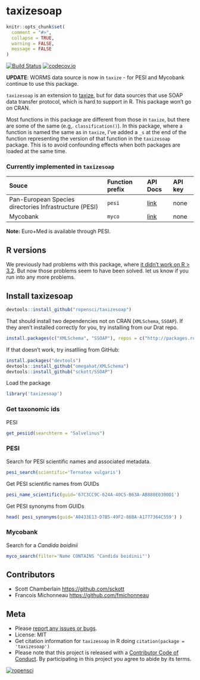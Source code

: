 taxizesoap
==========

```r
knitr::opts_chunk$set(
  comment = "#>",
  collapse = TRUE,
  warning = FALSE,
  message = FALSE
)
```

[![Build Status](https://api.travis-ci.org/ropensci/taxizesoap.png?branch=master)](https://travis-ci.org/ropensci/taxizesoap)
[![codecov.io](https://codecov.io/github/ropensci/taxizesoap/coverage.svg?branch=master)](https://codecov.io/github/ropensci/taxizesoap?branch=master)

__UPDATE__: WORMS data source is now in `taxize` - for PESI and Mycobank continue to use this package.


`taxizesoap` is an extension to [taxize](https://github.com/ropensci/taxize), but for data sources that use SOAP data transfer protocol, which is hard to support in R. This package won't go on CRAN.

Most functions in this package are different from those in `taxize`, but there are some of the same (e.g,. `classification()`). In this package, where a function is named the same as in `taxize`, I've added a `_s` at the end of the function representing the version of that function in the `taxizesoap` package. This is to avoid confounding effects when both packages are loaded at the same time.

### Currently implemented in `taxizesoap`

<table>
<colgroup>
<col style="text-align:left;"/>
<col style="text-align:left;"/>
<col style="text-align:left;"/>
<col style="text-align:left;"/>
</colgroup>

<thead>
<tr>
  <th style="text-align:left;">Souce</th>
	<th style="text-align:left;">Function prefix</th>
	<th style="text-align:left;">API Docs</th>
	<th style="text-align:left;">API key</th>
</tr>
</thead>

<tbody>
<tr>
	<td style="text-align:left;">Pan-European Species directories Infrastructure (PESI)</td>
	<td style="text-align:left;"><code>pesi</code></td>
	<td style="text-align:left;"><a href="http://www.eu-nomen.eu/portal/webservices.php">link</a></td>
	<td style="text-align:left;">none</td>
</tr>
<tr>
	<td style="text-align:left;">Mycobank</td>
	<td style="text-align:left;"><code>myco</code></td>
	<td style="text-align:left;"><a href="http://www.mycobank.org/Services/Generic/Help.aspx?s=searchservice">link</a></td>
	<td style="text-align:left;">none</td>
</tr>
</tbody>
</table>

**Note:** Euro+Med is available through PESI.

## R versions

We previously had problems with this package, where [it didn't work on R > 3.2](https://github.com/ropensci/taxizesoap/issues/4#issuecomment-218175649). But now
those problems seem to have been solved. let us know if you run into any more problems.

## Install taxizesoap

```r
devtools::install_github("ropensci/taxizesoap")
```

That should install two dependencies not on CRAN (`XMLSchema`, `SSOAP`). If they aren't installed
correctly for you, try installing from our Drat repo.

```r
install.packages(c("XMLSchema", "SSOAP"), repos = c("http://packages.ropensci.org", "http://cran.rstudio.com"))
```

If that doesn't work, try insatlling from GitHub:

```r
install.packages("devtools")
devtools::install_github("omegahat/XMLSchema")
devtools::install_github("sckott/SSOAP")
```

Load the package

```r
library('taxizesoap')
```

### Get taxonomic ids

PESI

```r
get_pesiid(searchterm = "Salvelinus")
```

### PESI

Search for PESI scientific names and associated metadata.

```r
pesi_search(scientific='Ternatea vulgaris')
```

Get PESI scientific names from GUIDs

```r
pesi_name_scientific(guid='67C3CC9C-624A-40C5-B63A-AB880E0300D1')
```

Get PESI synonyms from GUIDs

```r
head( pesi_synonyms(guid='A0433E13-D7B5-49F2-86BA-A1777364C559') )
```

### Mycobank

Search for a _Candida boidinii_

```r
myco_search(filter='Name CONTAINS "Candida boidinii"')
```

## Contributors

* Scott Chamberlain <https://github.com/sckott>
* Francois Michonneau <https://github.com/fmichonneau>

## Meta

* Please [report any issues or bugs](https://github.com/ropensci/taxizesoap/issues).
* License: MIT
* Get citation information for `taxizesoap` in R doing `citation(package = 'taxizesoap')`
* Please note that this project is released with a [Contributor Code of Conduct](CONDUCT.md).
By participating in this project you agree to abide by its terms.

[![ropensci](http://ropensci.org/public_images/github_footer.png)](http://ropensci.org)
